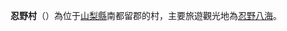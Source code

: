 {{日本町村|
自治體名=忍野|
町村=村|
圖像=[[File:忍野八海_-_panoramio_(3).jpg|240px]]|
圖像說明=[[忍野八海|忍野八海]]（元八海）的[[湧池|湧池]]|
町村章=|
日文原名=忍野村|
平假名=おしのむら|
羅馬字拼音=Oshino-mura|
都道府縣=山梨縣|
支廳=|
郡=南都留郡|
編號=19424-7|
面積=25.15|
邊界未定=|
人口=8,797|
統計時間=2007年7月31日|
自治體=[[富士吉田市|富士吉田市]]、[[都留市|都留市]]、[[山中湖村|山中湖村]]|
樹=|
花=|
其他象徵物=|
其他象徵=|
郵遞區號=401-0511|
所在地=南都留郡忍野村忍草1514 |
電話號碼=555-84-3111|
外部連結=http://www.vill.oshino.lg.jp/|
經度= |
緯度= |
地圖=|
參考資料= |
}}
'''忍野村'''（{{jpn|j=忍野村|hg=おしのむら|rm=Oshino mura|f=y}}）為位于[[山梨縣|山梨縣]]南都留郡的村，主要旅遊觀光地為[[忍野八海|忍野八海]]。

{{山梨縣}}
{{Authority control}}
{{日本地理小作品}}